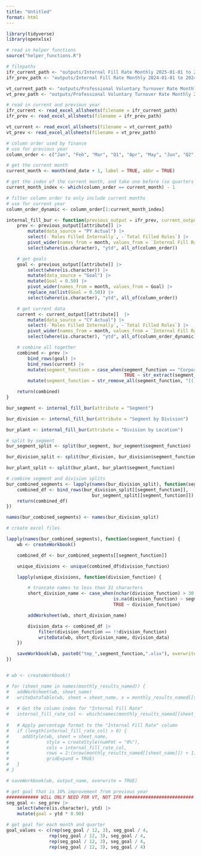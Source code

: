 ```yaml
---
title: "Untitled"
format: html
---
```



```r
library(tidyverse)
library(openxlsx)

# read in helper functions
source("helper_functions.R")

# filepaths
ifr_current_path <- "outputs/Internal Fill Rate Monthly 2025-01-01 to 2025-03-31.xlsx"
ifr_prev_path <- "outputs/Internal Fill Rate Monthly 2024-01-01 to 2024-12-31.xlsx"

vt_current_path <- "outputs/Professional Voluntary Turnover Rate Monthly 2025-01-01 to 2025-03-31.xlsx"
vt_prev_path <- "outputs/Professional Voluntary Turnover Rate Monthly 2024-01-01 to 2024-12-31.xlsx"

# read in current and previous year
ifr_current <- read_excel_allsheets(filename = ifr_current_path)
ifr_prev <- read_excel_allsheets(filename = ifr_prev_path)

vt_current <- read_excel_allsheets(filename = vt_current_path)
vt_prev <- read_excel_allsheets(filename = vt_prev_path)
```

```r
# column order used by finance
# use for previous year
column_order <- c("Jan", "Feb", "Mar", "Q1", "Apr", "May", "Jun", "Q2", "Jul", "Aug", "Sep", "Q3", "Oct", "Nov", "Dec", "Q4") 

# get the current month
current_month <- month(end_date + 1, label = TRUE, abbr = TRUE)

# get the index of the current month, and take one before (so quarters are included)
current_month_index <- which(column_order == current_month) - 1

# filter column order to only include current months
# use for current year
column_order_dynamic <- column_order[1:current_month_index]
```

```r
internal_fill_bur <- function(previous_output = ifr_prev, current_output = ifr_current, attribute = 'Segment', metric = "IFR") {
    prev <- previous_output[[attribute]] |> 
        mutate(data_source = "PY Actual") |> 
        select(-`Roles Filled Internally`, -`Total Filled Roles`) |> 
        pivot_wider(names_from = month, values_from = `Internal Fill Rate`) |> 
        select(where(is.character), "ytd", all_of(column_order))

    # get goals
    goal <- previous_output[[attribute]] |> 
        select(where(is.character)) |> 
        mutate(data_source = "Goal") |> 
        mutate(Goal = 0.50) |> 
        pivot_wider(names_from = month, values_from = Goal) |> 
        replace_na(list(Goal = 0.50)) |> 
        select(where(is.character), "ytd", all_of(column_order))

    # get current data
    current <- current_output[[attribute]]  |>
        mutate(data_source = "CY Actual") |> 
        select(-`Roles Filled Internally`, -`Total Filled Roles`) |> 
        pivot_wider(names_from = month, values_from = `Internal Fill Rate`) |> 
        select(where(is.character), "ytd", all_of(column_order_dynamic))

    # combine all together
    combined <- prev |> 
        bind_rows(goal) |> 
        bind_rows(current) |> 
        mutate(segment_function = case_when(segment_function == "Corporate" ~ "Corporate",
                                            TRUE ~ str_extract(segment_function, pattern = "\\(([^)]+)\\)"))) |> 
        mutate(segment_function = str_remove_all(segment_function, "[()]"))

    return(combined)
}

```

```r
bur_segment <- internal_fill_bur(attribute = "Segment")

bur_division <- internal_fill_bur(attribute = "Segment by Division")

bur_plant <- internal_fill_bur(attribute = "Division by Location")
```

```r
# split by segment
bur_segment_split <- split(bur_segment, bur_segment$segment_function)

bur_division_split <- split(bur_division, bur_division$segment_function)

bur_plant_split <- split(bur_plant, bur_plant$segment_function)
```

```r
# combine segment and division splits
bur_combined_segments <- lapply(names(bur_division_split), function(segment_function) {
    combined_df <- bind_rows(bur_division_split[[segment_function]], 
                                bur_segment_split[[segment_function]])
    return(combined_df)
})

names(bur_combined_segments) <- names(bur_division_split)
```

```r
# create excel files

lapply(names(bur_combined_segments), function(segment_function) {
    wb <- createWorkbook()

    combined_df <- bur_combined_segments[[segment_function]]

    unique_divisions <- unique(combined_df$division_function)

    lapply(unique_divisions, function(division_function) {

        # truncate names to less than 31 characters
        short_division_name <- case_when(nchar(division_function) > 30 ~ substr(division_function, 1, 30),
                                        is.na(division_function) ~ segment_function,
                                        TRUE ~ division_function)

        addWorksheet(wb, short_division_name)

        division_data <- combined_df |> 
            filter(division_function == !!division_function)
            writeData(wb, short_division_name, division_data)
    })

    saveWorkbook(wb, paste0("tmp_",segment_function,".xlsx"), overwrite = TRUE)
})


# wb <- createWorkbook()

# for (sheet_name in names(monthly_results_named)) {
#   addWorksheet(wb, sheet_name)
#   writeDataTable(wb, sheet = sheet_name, x = monthly_results_named[[sheet_name]], tableStyle = "TableStyleMedium2")
  
#   # Get the column index for "Internal Fill Rate"
#   internal_fill_rate_col <- which(names(monthly_results_named[[sheet_name]]) == "Internal Fill Rate")
  
#   # Apply percentage format to the "Internal Fill Rate" column
#   if (length(internal_fill_rate_col) > 0) {
#     addStyle(wb, sheet = sheet_name, 
#              style = createStyle(numFmt = "0%"), 
#              cols = internal_fill_rate_col, 
#              rows = 2:(nrow(monthly_results_named[[sheet_name]]) + 1), 
#              gridExpand = TRUE)
#   }
# }

# saveWorkbook(wb, output_name, overwrite = TRUE)

```

```r
# get goal that is 10% improvement from previous year
############ WILL ONLY NEED FOR VT, NOT IFR ##########################
seg_goal <- seg_prev |> 
    select(where(is.character), ytd) |> 
    mutate(goal = ytd * 0.90)

# get goal for each month and quarter
goal_values <- c(rep(seg_goal / 12, 3), seg_goal / 4, 
                rep(seg_goal / 12, 3), seg_goal / 4,
                rep(seg_goal / 12, 3), seg_goal / 4,
                rep(seg_goal / 12, 3), seg_goal / 4)
```